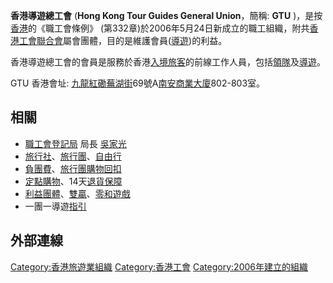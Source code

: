 '''香港導遊總工會''' ('''Hong Kong Tour Guides General Union'''，簡稱: '''GTU''' )，是按[[香港|香港]]的《職工會條例》 (第332章)於2006年5月24日新成立的職工組織，附共[[香港工會聯合會|香港工會聯合會]]屬會團體，目的是維護會員([[導遊|導遊]])的利益。 

香港導遊總工會的會員是服務於香港[[入境旅客|入境旅客]]的前線工作人員，包括[[領隊|領隊]]及[[導遊|導遊]]。 

GTU 香港會址: [[九龍|九龍]][[紅磡|紅磡]][[蕪湖街|蕪湖街]]69號A[[南安商業大廈|南安商業大廈]]802-803室。

==相關==
*[[職工會登記局|職工會登記局]] 局長 [[吳家光|吳家光]] 
*[[旅行社|旅行社]]、[[旅行團|旅行團]]、[[自由行|自由行]]
*[[負團費|負團費]]、[[旅行團購物回扣|旅行團購物回扣]]
*[[定點購物|定點購物]]、14天[[退貨保障|退貨保障]]
*[[利益團體|利益團體]]、[[雙贏|雙贏]]、[[零和遊戲|零和遊戲]]
*一團一導遊[[指引|指引]]

==外部連線==

{{Hk-org-stub}}

[[Category:香港旅遊業組織|Category:香港旅遊業組織]]
[[Category:香港工會|Category:香港工會]]
[[Category:2006年建立的組織|Category:2006年建立的組織]]